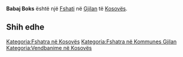 {{Fshat në Kosovës
 | Emri                = Babaj Boks
 | EmriAlt                = Babaj Baks,Babaj Bokes,Babaj Boks,Babaj Bokës,Babaj i Bokes,Babaj i Bokës,Бабај Бокс
 | Emri (Rasa dhanore) = 
 | Figura              = 
 | Shteti              = Kosovës
 | Komuna              = Gjilan
 | Kodi postar         = 
 | Sipërfaqja          = 

 | Popullsia           = 

 | Regj. i popullsisë  = 
 | Dend. e popullsisë  = 
 | Faqja zyrtare       = 
 <!--- Koordinatat ----> 
 | Gjerësia            = 42.36167
 | Gjatësia            = 20.33417
 | Lartësia            = 
}}
'''Babaj Boks''' është një [[Fshati]] në [[Gjilan]] të [[Kosovës]].

<!-- == Gjeografia == -->
<!-- == Historia == -->
<!-- == Demografia == -->
== Shih edhe ==
{{Komuna Gjilan}}
{{Kosovo-Administrata-Cung}}

[[Kategoria:Fshatra në Kosovës]]
[[Kategoria:Fshatra në Kommunes Gjilan]]
[[Kategoria:Vendbanime në Kosovës]]
